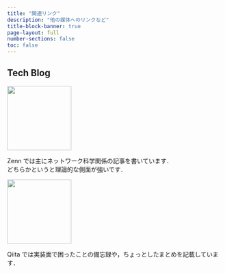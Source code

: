 ```yaml
---
title: "関連リンク"
description: "他の媒体へのリンクなど"
title-block-banner: true
page-layout: full
number-sections: false
toc: false
---
```


## Tech Blog

::: {layout="[50,50]"}

::: {#first-column}

[![](assets/images/zenn-logo.svg){width=150 fig-align="center"}](https://zenn.dev/nagayu71)

Zenn では主にネットワーク科学関係の記事を書いています．  
どちらかというと理論的な側面が強いです．

:::
::: {#second-column}

[![](assets/images/qiita-icon.png){width=150 fig-align="center"}](https://qiita.com/Nagayu71)

Qiita では実装面で困ったことの備忘録や，ちょっとしたまとめを記載しています．

:::

:::